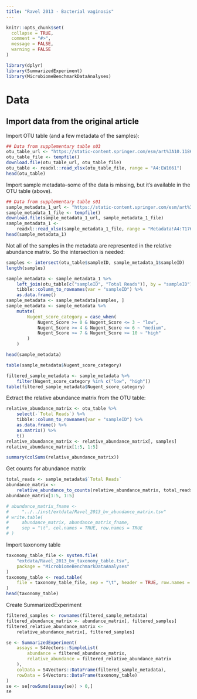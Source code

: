 ```yaml
---
title: "Ravel 2013 - Bacterial vaginosis"
---
```


```r
knitr::opts_chunk$set(
  collapse = TRUE,
  comment = "#>",
  message = FALSE,
  warning = FALSE
)
```

```r
library(dplyr)
library(SummarizedExperiment)
library(MicrobiomeBenchmarkDataAnalyses)
```

# Data

## Import data from the original article

Import OTU table (and a few metadata of the samples):

```r
## Data from supplementary table s03
otu_table_url <- "https://static-content.springer.com/esm/art%3A10.1186%2F2049-2618-1-29/MediaObjects/40168_2013_28_MOESM3_ESM.xlsx"
otu_table_file <- tempfile()
download.file(otu_table_url, otu_table_file)
otu_table <- readxl::read_xlsx(otu_table_file, range = "A4:EW1661")
head(otu_table)
```

Import sample metadata--some of the data is missing, but it's available
in the OTU table (above).

```r
## Data from supplementary table s01
sample_metadata_1_url <- "https://static-content.springer.com/esm/art%3A10.1186%2F2049-2618-1-29/MediaObjects/40168_2013_28_MOESM1_ESM.xlsx"
sample_metadata_1_file <- tempfile()
download.file(sample_metadata_1_url, sample_metadata_1_file)
sample_metadata_1 <- 
    readxl::read_xlsx(sample_metadata_1_file, range = "Metadata!A4:T1760")
head(sample_metadata_1)
```

Not all of the samples in the metadata are represented in the relative
abundance matrix. So the intersection is needed:

```r
samples <- intersect(otu_table$sampleID, sample_metadata_1$sampleID)
length(samples)
```

```r
sample_metadata <- sample_metadata_1 %>% 
    left_join(otu_table[c("sampleID", "Total Reads")], by = "sampleID") %>% 
    tibble::column_to_rownames(var = "sampleID") %>% 
    as.data.frame()
sample_metadata <- sample_metadata[samples, ]
sample_metadata <- sample_metadata %>% 
    mutate(
        Nugent_score_category = case_when(
            Nugent_Score >= 0 & Nugent_Score <= 3 ~ "low",
            Nugent_Score >= 4 & Nugent_Score <= 6 ~ "medium",
            Nugent_Score >= 7 & Nugent_Score >= 10 ~ "high"
        )
    )

head(sample_metadata)
```

```r
table(sample_metadata$Nugent_score_category)
```


```r
filtered_sample_metadata <- sample_metadata %>% 
    filter(Nugent_score_category %in% c("low", "high"))
table(filtered_sample_metadata$Nugent_score_category)
```

Extract the relative abundance matrix from the OTU table:

```r
relative_abundance_matrix <- otu_table %>% 
    select(-`Total Reads`) %>% 
    tibble::column_to_rownames(var = "sampleID") %>% 
    as.data.frame() %>% 
    as.matrix() %>% 
    t()
relative_abundance_matrix <- relative_abundance_matrix[, samples]
relative_abundance_matrix[1:5, 1:5]
```

```r
summary(colSums(relative_abundance_matrix))
```

Get counts for abundance matrix

```r
total_reads <- sample_metadata$`Total Reads`
abundance_matrix <- 
    relative_abundance_to_counts(relative_abundance_matrix, total_reads)
abundance_matrix[1:5, 1:5]
```

```r
# abundance_matrix_fname <- 
#     "../../inst/extdata/Ravel_2013_bv_abundance_matrix.tsv"
# write.table(
#     abundance_matrix, abundance_matrix_fname,
#     sep = "\t", col.names = TRUE, row.names = TRUE
# )
```

Import taxonomy table

```r
taxonomy_table_file <- system.file(
    "extdata/Ravel_2013_bv_taxonomy_table.tsv",
    package = "MicrobiomeBenchmarkDataAnalyses"
)
taxonomy_table <- read.table(
    file = taxonomy_table_file, sep = "\t", header = TRUE, row.names = 1
)
head(taxonomy_table)
```

Create SummarizedExperiment

```r
filtered_samples <- rownames(filtered_sample_metadata)
filtered_abundance_matrix <- abundance_matrix[, filtered_samples]
filtered_relative_abundance_matrix <-
    relative_abundance_matrix[, filtered_samples]

se <- SummarizedExperiment(
    assays = S4Vectors::SimpleList(
        abundance = filtered_abundance_matrix, 
        relative_abundance = filtered_relative_abundance_matrix
    ),
    colData = S4Vectors::DataFrame(filtered_sample_metadata),
    rowData = S4Vectors::DataFrame(taxonomy_table)
)
se <- se[rowSums(assay(se)) > 0,]
se
```





